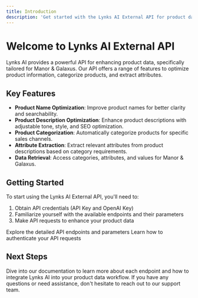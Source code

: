 ```yaml
---
title: Introduction
description: 'Get started with the Lynks AI External API for product data enhancement'
---
```


# Welcome to Lynks AI External API

Lynks AI provides a powerful API for enhancing product data, specifically tailored for Manor & Galaxus. Our API offers a range of features to optimize product information, categorize products, and extract attributes.

## Key Features

- **Product Name Optimization**: Improve product names for better clarity and searchability.
- **Product Description Optimization**: Enhance product descriptions with adjustable tone, style, and SEO optimization.
- **Product Categorization**: Automatically categorize products for specific sales channels.
- **Attribute Extraction**: Extract relevant attributes from product descriptions based on category requirements.
- **Data Retrieval**: Access categories, attributes, and values for Manor & Galaxus.

## Getting Started

To start using the Lynks AI External API, you'll need to:

1. Obtain API credentials (API Key and OpenAI Key)
2. Familiarize yourself with the available endpoints and their parameters
3. Make API requests to enhance your product data

<CardGroup cols={2}>
  <Card
    title="API Reference"
    icon="code"
    href="/api-reference"
  >
    Explore the detailed API endpoints and parameters
  </Card>
  <Card
    title="Authentication"
    icon="lock"
    href="/authentication"
  >
    Learn how to authenticate your API requests
  </Card>
</CardGroup>

## Next Steps

Dive into our documentation to learn more about each endpoint and how to integrate Lynks AI into your product data workflow. If you have any questions or need assistance, don't hesitate to reach out to our support team.

